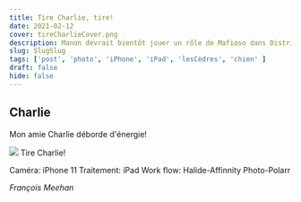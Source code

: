 ```yaml
---
title: Tire Charlie, tire!
date: 2021-02-12
cover: tireCharlieCover.png
description: Manon devrait bientôt jouer un rôle de Mafioso dans District 31
slug: SlugSlug
tags: ['post', 'photo', 'iPhone', 'iPad', 'lesCèdres', 'chien' ]
draft: false
hide: false
---
```


## Charlie

Mon amie Charlie déborde d'énergie!



<Flex>
  <Card width={[ 256, 320 ]} mx='auto'>
    <Image src='tireCharlie.png'/>
    <Text>
      Tire Charlie!
    </Text>
  </Card>
</Flex>


Caméra: iPhone 11
Traitement: iPad
Work flow: Halide-Affinnity Photo-Polarr

*François Meehan*